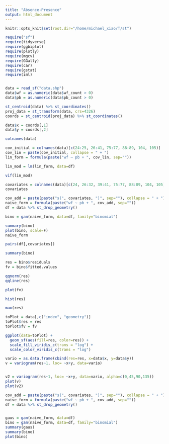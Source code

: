 ```yaml
---
title: "Absence-Presence"
output: html_document
---
```


```r
knitr::opts_knit$set(root.dir="/home/michael_xiao/T/st")
```

```r
require("sf")
require(tidyverse)
require(ggbiplot)
require(plotly)
require(mgcv)
require(GGally)
require(car)
require(gstat)
require(iml)


data = read_sf("data.shp")
data$wf = as.numeric(data$wf_count > 0)
data$pb = as.numeric(data$pb_count > 0)
```

```r

st_centroid(data) %>% st_coordinates()
proj_data = st_transform(data, crs=4326)
coords = st_centroid(proj_data) %>% st_coordinates()

data$x = coords[,1]
data$y = coords[,2]

colnames(data)
```

```r
cov_initial = colnames(data)[c(24:25, 26:41, 75:77, 88:89, 104, 105)]
cov_lin = paste(cov_initial, collapse = " + ")
lin_form = formula(paste("wf ~ pb + ", cov_lin, sep=""))

lin_mod = lm(lin_form, data=df)

vif(lin_mod)
```



```r
covariates = colnames(data)[c(24, 26:32, 39:41, 75:77, 88:89, 104, 105)] # 33-38, 25:temp
covariates
```

```r
cov_add = paste(paste("s(", covariates, ")", sep=""), collapse = " + ")
naive_form = formula(paste("wf ~ pb + ", cov_add, sep=""))
df = data %>% st_drop_geometry()

bino = gam(naive_form, data=df, family="binomial")

summary(bino)
plot(bino, scale=F)
naive_form

pairs(df[,covariates])
```

```r
summary(bino)
```

```r
res = bino$residuals
fv = bino$fitted.values

qqnorm(res)
qqline(res)

plot(fv)

hist(res)

max(res)
```


```r
toPlot = data[,c("index", "geometry")]
toPlot$res = res
toPlot$fv = fv

ggplot(data=toPlot) +
  geom_sf(aes(fill=res, color=res)) +
  scale_fill_viridis_c(trans = "log") +
  scale_color_viridis_c(trans = "log")
```

```r
vario = as.data.frame(cbind(res=res, x=data$x, y=data$y))
v = variogram(res~1, loc= ~x+y, data=vario)


v2 = variogram(res~1, loc= ~x+y, data=vario, alpha=c(0,45,90,135))
plot(v)
plot(v2)
```

```r
cov_add = paste(paste("s(", covariates, ")", sep=""), collapse = " + ")
naive_form = formula(paste("wf ~ pb + ", cov_add, sep=""))
df = data %>% st_drop_geometry()


gaus = gam(naive_form, data=df)
bino = gam(naive_form, data=df, family="binomial")
summary(gaus)
summary(bino)
plot(bino)
```



